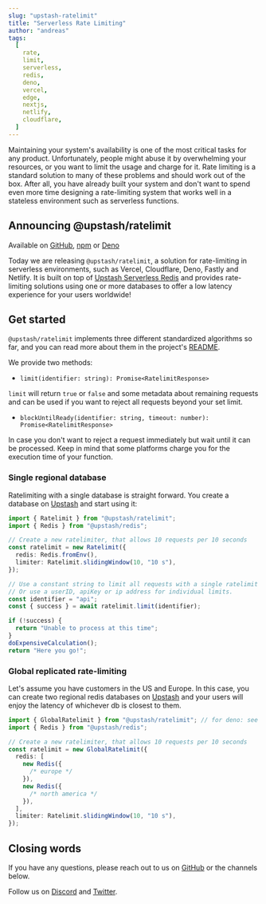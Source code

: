 ```yaml
---
slug: "upstash-ratelimit"
title: "Serverless Rate Limiting"
author: "andreas"
tags:
  [
    rate,
    limit,
    serverless,
    redis,
    deno,
    vercel,
    edge,
    nextjs,
    netlify,
    cloudflare,
  ]
---
```


Maintaining your system's availability is one of the most critical tasks for any product. Unfortunately, people might abuse it by overwhelming your resources, or you want to limit the usage and charge for it. Rate limiting is a standard solution to many of these problems and should work out of the box. After all, you have already built your system and don't want to spend even more time designing a rate-limiting system that works well in a stateless environment such as serverless functions.

## Announcing @upstash/ratelimit

Available on [GitHub](https://github.com/upstash/ratelimit), [npm](https://www.npmjs.com/package/@upstash/ratelimit) or [Deno](https://deno.land/x/upstash_ratelimit)

Today we are releasing `@upstash/ratelimit`, a solution for rate-limiting in serverless environments, such as Vercel, Cloudflare, Deno, Fastly and Netlify. It is built on top of [Upstash Serverless Redis](https://upstash.com/redis) and provides rate-limiting solutions using one or more databases to offer a low latency experience for your users worldwide!

## Get started

`@upstash/ratelimit` implements three different standardized algorithms so far, and you can read more about them in the project's [README](https://github.com/upstash/ratelimit#ratelimiting-algorithms).

We provide two methods:

- `limit(identifier: string): Promise<RatelimitResponse>`

`limit` will return `true` or `false` and some metadata about remaining requests and can be used if you want to reject all requests beyond your set limit.

- `blockUntilReady(identifier: string, timeout: number): Promise<RatelimitResponse>`

In case you don't want to reject a request immediately but wait until it can be processed.
Keep in mind that some platforms charge you for the execution time of your function.

### Single regional database

Ratelimiting with a single database is straight forward. You create a database on [Upstash](https://console.upstash.com/) and start using it:

```ts
import { Ratelimit } from "@upstash/ratelimit";
import { Redis } from "@upstash/redis";

// Create a new ratelimiter, that allows 10 requests per 10 seconds
const ratelimit = new Ratelimit({
  redis: Redis.fromEnv(),
  limiter: Ratelimit.slidingWindow(10, "10 s"),
});

// Use a constant string to limit all requests with a single ratelimit
// Or use a userID, apiKey or ip address for individual limits.
const identifier = "api";
const { success } = await ratelimit.limit(identifier);

if (!success) {
  return "Unable to process at this time";
}
doExpensiveCalculation();
return "Here you go!";
```

### Global replicated rate-limiting

Let's assume you have customers in the US and Europe. In this case, you can create two regional redis databases on [Upstash](https://console.upstash.com) and
your users will enjoy the latency of whichever db is closest to them.

```ts
import { GlobalRatelimit } from "@upstash/ratelimit"; // for deno: see above
import { Redis } from "@upstash/redis";

// Create a new ratelimiter, that allows 10 requests per 10 seconds
const ratelimit = new GlobalRatelimit({
  redis: [
    new Redis({
      /* europe */
    }),
    new Redis({
      /* north america */
    }),
  ],
  limiter: Ratelimit.slidingWindow(10, "10 s"),
});
```

## Closing words

If you have any questions, please reach out to us on [GitHub](https://github.com/upstash/ratelimit/issues/new) or the channels below.

Follow us
on [Discord](https://discord.com/invite/w9SenAtbme)
and [Twitter](https://twitter.com/upstash).
